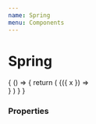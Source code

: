 ```yaml
---
name: Spring
menu: Components
---
```



# Spring 

<Playground>
  {
    () => {
      return (
        <Spring values={{ x: { from: 200, to: 0 } }}>
          {({ x }) =>
            <div style={{
              display: 'flex', justifyContent: 'center', alignItems: 'center', border: 'solid 2px', width: '500px', height: '80px'
              }}
            >
              <div style={{position: 'relative', left: x + 'px', backgroundColor: 'lightBlue', width: '50px', height: '50px', borderRadius: '9999px'}}/>
            </div>
          }
        </Spring>
      )
    }
  }
</Playground>

### Properties

<Props of={Spring} />